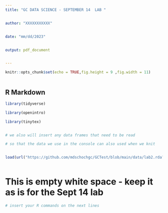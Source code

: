 ---
title: "GC DATA SCIENCE - SEPTEMBER 14  LAB "


author: "XXXXXXXXXXX"


date: "mm/dd/2023"


output: pdf_document


---


```{r setup, include=FALSE}


knitr::opts_chunk$set(echo = TRUE,fig.height = 9 ,fig.width = 11)



```

## R Markdown


```{r include = FALSE, warning = FALSE, results = FALSE}


library(tidyverse)

library(openintro)

library(tinytex)


# we also will insert any data frames that need to be read

# so that the data we use in the console can also used when we knit


load(url("https://github.com/mdschochgc/GCTest/blob/main/data/lab2.rda?raw=true"))



```


# This is empty white space - keep it as is for the Sept 14 lab



```{r "TEST", error = TRUE, warning = FALSE}



# insert your R commands on the next lines







```




